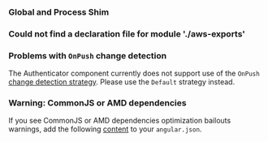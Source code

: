 
### Global and Process Shim

<AngularPolyfill />

### Could not find a declaration file for module './aws-exports'

<AWSExports />

### Problems with `OnPush` change detection

The Authenticator component currently does not support use of the `OnPush` [change detection strategy](https://angular.io/api/core/ChangeDetectionStrategy). Please use the `Default` strategy instead.

### Warning: CommonJS or AMD dependencies

If you see CommonJS or AMD dependencies optimization bailouts warnings, add the following [content](https://gist.github.com/wlee221/6d98d96740bea6f53327b4db4a432616) to your `angular.json`.
